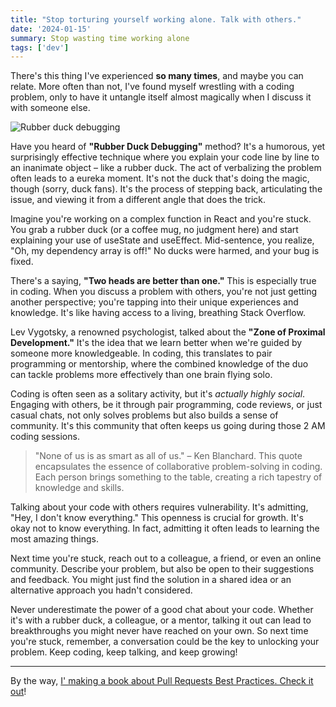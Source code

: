 ```yaml
---
title: "Stop torturing yourself working alone. Talk with others."
date: '2024-01-15'
summary: Stop wasting time working alone
tags: ['dev']
---
```


There's this thing I've experienced **so many times**, and maybe you can relate. More often than not, I've found myself wrestling with a coding problem, only to have it untangle itself almost magically when I discuss it with someone else.

![Rubber duck debugging](/static/images/articles/power-of-collaboration.png.webp)

Have you heard of **"Rubber Duck Debugging"** method? It's a humorous, yet surprisingly effective technique where you explain your code line by line to an inanimate object – like a rubber duck. The act of verbalizing the problem often leads to a eureka moment. It's not the duck that's doing the magic, though (sorry, duck fans). It's the process of stepping back, articulating the issue, and viewing it from a different angle that does the trick.

Imagine you're working on a complex function in React and you're stuck. You grab a rubber duck (or a coffee mug, no judgment here) and start explaining your use of useState and useEffect. Mid-sentence, you realize, "Oh, my dependency array is off!" No ducks were harmed, and your bug is fixed.

There's a saying, **"Two heads are better than one."** This is especially true in coding. When you discuss a problem with others, you're not just getting another perspective; you're tapping into their unique experiences and knowledge. It's like having access to a living, breathing Stack Overflow.

Lev Vygotsky, a renowned psychologist, talked about the **"Zone of Proximal Development."** It's the idea that we learn better when we're guided by someone more knowledgeable. In coding, this translates to pair programming or mentorship, where the combined knowledge of the duo can tackle problems more effectively than one brain flying solo.

Coding is often seen as a solitary activity, but it's _actually highly social_. Engaging with others, be it through pair programming, code reviews, or just casual chats, not only solves problems but also builds a sense of community. It's this community that often keeps us going during those 2 AM coding sessions.

>  "None of us is as smart as all of us." – Ken Blanchard. This quote encapsulates the essence of collaborative problem-solving in coding. Each person brings something to the table, creating a rich tapestry of knowledge and skills.

Talking about your code with others requires vulnerability. It's admitting, "Hey, I don't know everything." This openness is crucial for growth. It's okay not to know everything. In fact, admitting it often leads to learning the most amazing things.

Next time you're stuck, reach out to a colleague, a friend, or even an online community. Describe your problem, but also be open to their suggestions and feedback. You might just find the solution in a shared idea or an alternative approach you hadn't considered.

Never underestimate the power of a good chat about your code. Whether it's with a rubber duck, a colleague, or a mentor, talking it out can lead to breakthroughs you might never have reached on your own. So next time you're stuck, remember, a conversation could be the key to unlocking your problem. Keep coding, keep talking, and keep growing!

---

By the way, [I' making a book about Pull Requests Best Practices. Check it out](https://pr.nico.fyi)!
